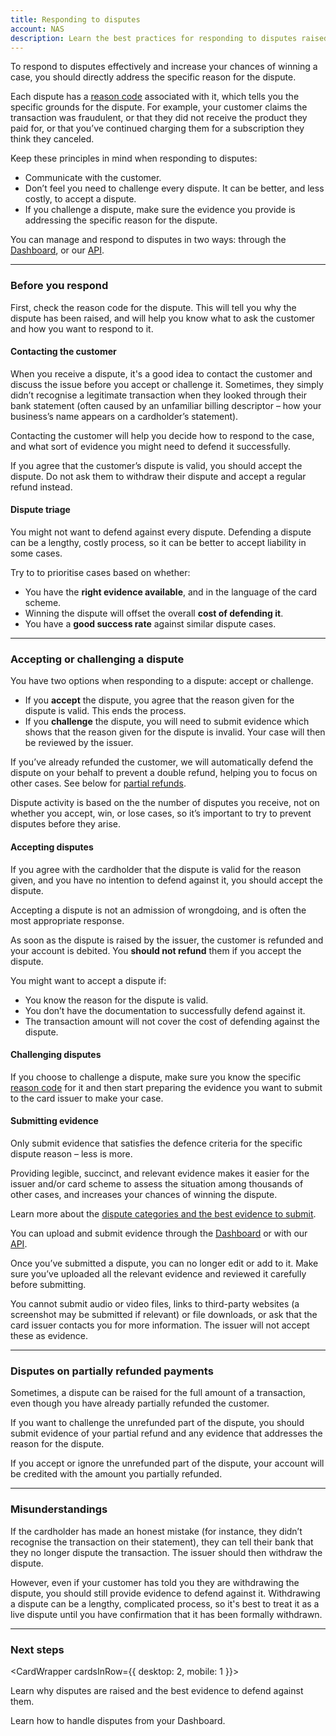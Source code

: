 ```yaml
---
title: Responding to disputes
account: NAS
description: Learn the best practices for responding to disputes raised against you.
---
```


To respond to disputes effectively and increase your chances of winning a case, you should directly address the specific reason for the dispute.

Each dispute has a [reason code](/resources/codes/chargeback-codes) associated with it, which tells you the specific grounds for the dispute. For example, your customer claims the transaction was fraudulent, or that they did not receive the product they paid for, or that you’ve continued charging them for a subscription they think they canceled.

Keep these principles in mind when responding to disputes:

- Communicate with the customer.
- Don’t feel you need to challenge every dispute. It can be better, and less costly, to accept a dispute.
- If you challenge a dispute, make sure the evidence you provide is addressing the specific reason for the dispute.

<TipBox variant="tip">

You can manage and respond to disputes in two ways: through the [Dashboard](/dashboard/manage-disputes), or our [API](/risk-management/disputes/disputes-api).

</TipBox>

---

### Before you respond

First, check the reason code for the dispute. This will tell you why the dispute has been raised, and will help you know what to ask the customer and how you want to respond to it.

#### Contacting the customer
When you receive a dispute, it's a good idea to contact the customer and discuss the issue before you accept or challenge it. Sometimes, they simply didn’t recognise a legitimate transaction when they looked through their bank statement (often caused by an unfamiliar billing descriptor – how your business’s name appears on a cardholder’s statement).

Contacting the customer will help you decide how to respond to the case, and what sort of evidence you might need to defend it successfully.

<TipBox variant="info">

If you agree that the customer’s dispute is valid, you should accept the dispute. Do not ask them to withdraw their dispute and accept a regular refund instead.

</TipBox>

#### Dispute triage

You might not want to defend against every dispute. Defending a dispute can be a lengthy, costly process, so it can be better to accept liability in some cases.

Try to to prioritise cases based on whether:

- You have the **right evidence available**, and in the language of the card scheme.
- Winning the dispute will offset the overall **cost of defending it**.
- You have a **good success rate** against similar dispute cases.

---

### Accepting or challenging a dispute

You have two options when responding to a dispute: accept or challenge.

- If you **accept** the dispute, you agree that the reason given for the dispute is valid. This ends the process.
- If you **challenge** the dispute, you will need to submit evidence which shows that the reason given for the dispute is invalid. Your case will then be reviewed by the issuer.

<TipBox variant="info">

If you’ve already refunded the customer, we will automatically defend the dispute on your behalf to prevent a double refund, helping you to focus on other cases. See below for [partial refunds](#Disputes_on_partially_refunded_payments).

</TipBox>
<TipBox variant="note">

Dispute activity is based on the the number of disputes you receive, not on whether you accept, win, or lose cases, so it’s important to try to prevent disputes before they arise.

</TipBox>

#### Accepting disputes

If you agree with the cardholder that the dispute is valid for the reason given, and you have no intention to defend against it, you should accept the dispute.

Accepting a dispute is not an admission of wrongdoing, and is often the most appropriate response.

<TipBox variant="info">

As soon as the dispute is raised by the issuer, the customer is refunded and your account is debited. You **should not refund** them if you accept the dispute.

</TipBox>

You might want to accept a dispute if:

- You know the reason for the dispute is valid.
- You don’t have the documentation to successfully defend against it.
- The transaction amount will not cover the cost of defending against the dispute.

#### Challenging disputes

If you choose to challenge a dispute, make sure you know the specific [reason code](/resources/codes/chargeback-codes) for it and then start preparing the evidence you want to submit to the card issuer to make your case.

#### Submitting evidence

Only submit evidence that satisfies the defence criteria for the specific dispute reason – less is more.

Providing legible, succinct, and relevant evidence makes it easier for the issuer and/or card scheme to assess the situation among thousands of other cases, and increases your chances of winning the dispute.

Learn more about the [dispute categories and the best evidence to submit](/risk-management/disputes/responding-to-disputes/dispute-reasons-and-recommended-evidence).

<TipBox variant="tip">

You can upload and submit evidence through the [Dashboard](/dashboard/manage-disputes) or with our [API](/risk-management/disputes/disputes-api).

</TipBox>
<TipBox variant="info">

Once you’ve submitted a dispute, you can no longer edit or add to it. Make sure you’ve uploaded all the relevant evidence and reviewed it carefully before submitting.

</TipBox>
<TipBox variant="note">

You cannot submit audio or video files, links to third-party websites (a screenshot may be submitted if relevant) or file downloads, or ask that the card issuer contacts you for more information. The issuer will not accept these as evidence.

</TipBox>

---

### Disputes on partially refunded payments

Sometimes, a dispute can be raised for the full amount of a transaction, even though you have already partially refunded the customer.

If you want to challenge the unrefunded part of the dispute, you should submit evidence of your partial refund and any evidence that addresses the reason for the dispute.

If you accept or ignore the unrefunded part of the dispute, your account will be credited with the amount you partially refunded.

---

### Misunderstandings
If the cardholder has made an honest mistake (for instance, they didn’t recognise the transaction on their statement), they can tell their bank that they no longer dispute the transaction. The issuer should then withdraw the dispute.

However, even if your customer has told you they are withdrawing the dispute, you should still provide evidence to defend against it. Withdrawing a dispute can be a lengthy, complicated process, so it's best to treat it as a live dispute until you have confirmation that it has been formally withdrawn.

---

### Next steps

<CardWrapper cardsInRow={{ desktop: 2, mobile: 1 }}>
<Card title="Dispute reasons and recommended evidence" href="/risk-management/disputes/responding-to-disputes/dispute-reasons-and-recommended-evidence">

Learn why disputes are raised and the best evidence to defend against them.

</Card>
<Card title="Manage disputes from the Dashboard" href="/dashboard/manage-disputes">

Learn how to handle disputes from your Dashboard.

</Card>
</CardWrapper>



